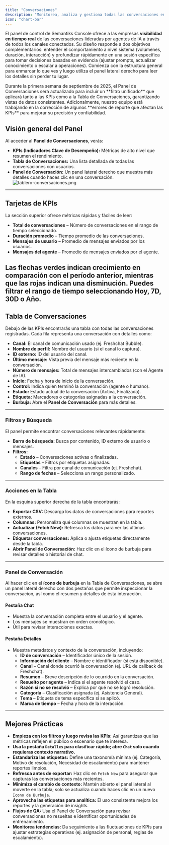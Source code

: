 ```yaml
---
title: "Conversaciones"
description: "Monitorea, analiza y gestiona todas las conversaciones entre usuarios y Agentes"
icon: "chart-bar"
---
```


El panel de control de Semantiks Console ofrece a las empresas **visibilidad en tiempo real** de las conversaciones lideradas por agentes de IA a través de todos los canales conectados. Su diseño responde a dos objetivos complementarios: entender el comportamiento a nivel sistema (volúmenes, duración, interacción) y profundizar rápidamente en una sesión específica para tomar decisiones basadas en evidencia (ajustar prompts, actualizar conocimiento o escalar a operaciones). Comienza con la estructura general para enmarcar lo que ves y luego utiliza el panel lateral derecho para leer los detalles sin perder tu lugar.

<Note>
Durante la primera semana de septiembre de 2025, el Panel de Conversaciones será actualizado para incluir un **filtro unificado** que aplicará tanto a las KPIs como a la Tabla de Conversaciones, garantizando vistas de datos consistentes.  
Adicionalmente, nuestro equipo está trabajando en la corrección de algunos **errores de reporte que afectan las KPIs** para mejorar su precisión y confiabilidad.
</Note>

## Visión general del Panel

Al acceder al **Panel de Conversaciones**, verás:

- **KPIs (Indicadores Clave de Desempeño):** Métricas de alto nivel que resumen el rendimiento.  
- **Tabla de Conversaciones:** Una lista detallada de todas las conversaciones con usuarios.  
- **Panel de Conversación:** Un panel lateral derecho que muestra más detalles cuando haces clic en una conversación.
![tablero-conversaciones.png](/images/dashboards/es/tablero-conversaciones.png)
---

## Tarjetas de KPIs

La sección superior ofrece métricas rápidas y fáciles de leer:

- **Total de conversaciones** – Número de conversaciones en el rango de tiempo seleccionado.  
- **Duración promedio** – Tiempo promedio de las conversaciones.  
- **Mensajes de usuario** – Promedio de mensajes enviados por los usuarios.  
- **Mensajes del agente** – Promedio de mensajes enviados por el agente.  

<Note>Las flechas verdes indican crecimiento en comparación con el período anterior, mientras que las rojas indican una disminución.</Note>
<Tip>Puedes filtrar el rango de tiempo seleccionando **Hoy, 7D, 30D o Año**.</Tip>
---

## Tabla de Conversaciones

Debajo de las KPIs encontrarás una tabla con todas las conversaciones registradas. Cada fila representa una conversación con detalles como:

- **Canal:** El canal de comunicación usado (ej. Freshchat Bubble).  
- **Nombre de perfil:** Nombre del usuario (si el canal lo captura).  
- **ID externo:** ID del usuario del canal.  
- **Último mensaje:** Vista previa del mensaje más reciente en la conversación.  
- **Número de mensajes:** Total de mensajes intercambiados (con el Agente de IA).  
- **Inicio:** Fecha y hora de inicio de la conversación.  
- **Control:** Indica quien terminó la conversación (agente o humano).  
- **Estado:** Estado actual de la conversación (Activa, Finalizada).  
- **Etiqueta:** Marcadores o categorías asignadas a la conversación.  
- **Burbuja:** Abre el **Panel de Conversación** para más detalles.  
---

### Filtros y Búsqueda

El panel permite encontrar conversaciones relevantes rápidamente:

- **Barra de búsqueda:** Busca por contenido, ID externo de usuario o mensajes.  
- **Filtros:**  
  - **Estado** – Conversaciones activas o finalizadas.  
  - **Etiquetas** – Filtros por etiquetas asignadas.  
  - **Canales** – Filtra por canal de comunicación (ej. Freshchat).  
  - **Rango de fechas** – Selecciona un rango personalizado.  

---

### Acciones en la Tabla

En la esquina superior derecha de la tabla encontrarás:  

- **Exportar CSV:** Descarga los datos de conversaciones para reportes externos.  
- **Columnas:** Personaliza qué columnas se muestran en la tabla.  
- **Actualizar (Fetch New):** Refresca los datos para ver las últimas conversaciones.  
- **Etiquetar conversaciones:** Aplica o ajusta etiquetas directamente desde la tabla.  
- **Abrir Panel de Conversación:** Haz clic en el ícono de burbuja para revisar detalles o historial de chat.  
---

### Panel de Conversación

Al hacer clic en el **ícono de burbuja** en la Tabla de Conversaciones, se abre un panel lateral derecho con dos pestañas que permite inspeccionar la conversacion, así como el resumen y detalles de ésta interacción.   

#### Pestaña Chat  
- Muestra la conversación completa entre el usuario y el agente.  
- Los mensajes se muestran en orden cronológico.  
- Útil para revisar interacciones exactas.  

#### Pestaña Detalles  
- Muestra metadatos y contexto de la conversación, incluyendo:  
  - **ID de conversación** – Identificador único de la sesión.  
  - **Información del cliente** – Nombre e identificador (si está disponible).  
  - **Canal** – Canal donde ocurrió la conversación (ej. URL de callback de Freshchat).  
  - **Resumen** – Breve descripción de lo ocurrido en la conversación.  
  - **Resuelto por agente** – Indica si el agente resolvió el caso.  
  - **Razón si no se resolvió** – Explica por qué no se logró resolución.  
  - **Categoría** – Clasificación asignada (ej. Asistencia General).  
  - **Tema** – Etiqueta de tema específica si se aplicó.  
  - **Marca de tiempo** – Fecha y hora de la interacción.  


---

## Mejores Prácticas

- **Empieza con los filtros y luego revisa las KPIs:** Así garantizas que las métricas reflejen el público o escenario que te interesa.  
- **Usa la pestaña `Detalles` para clasificar rápido; abre `Chat` solo cuando requieras contexto narrativo.**  
- **Estandariza las etiquetas:** Define una taxonomía mínima (ej. Categoría, Motivo de resolución, Necesidad de escalamiento) para mantener reportes limpios.  
- **Refresca antes de exportar:** Haz clic en `Fetch New` para asegurar que capturas las conversaciones más recientes.  
- **Minimiza el cambio de contexto:** Mantén abierto el panel lateral al moverte en la tabla; solo se actualiza cuando haces clic en un nuevo `Ícono de Burbuja`.  
- **Aprovecha las etiquetas para analítica:** El uso consistente mejora los reportes y la generación de insights.  
- **Flujos de QA:** Usa el Panel de Conversación para revisar conversaciones no resueltas e identificar oportunidades de entrenamiento.  
- **Monitorea tendencias:** Da seguimiento a las fluctuaciones de KPIs para ajustar estrategias operativas (ej. asignación de personal, reglas de escalamiento).  
